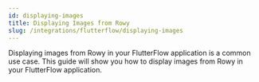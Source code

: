 ```yaml
---
id: displaying-images
title: Displaying Images from Rowy
slug: /integrations/flutterflow/displaying-images
---
```


Displaying images from Rowy in your FlutterFlow application is a common use case. This guide will show you how to display images from Rowy in your FlutterFlow application.

